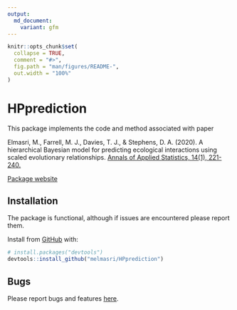 ```yaml
---
output:
  md_document:
    variant: gfm
---
```


```r
knitr::opts_chunk$set(
  collapse = TRUE,
  comment = "#>",
  fig.path = "man/figures/README-",
  out.width = "100%"
)
```

# HPprediction

This package implements the code and method associated with paper

Elmasri, M., Farrell, M. J., Davies, T. J., & Stephens, D. A. (2020). A hierarchical Bayesian model for predicting ecological interactions using scaled evolutionary relationships. [Annals of Applied Statistics, 14(1), 221-240.](https://projecteuclid.org/euclid.aoas/1587002672)

[Package website](https://melmasri.github.io/HPprediction/)

## Installation

The package  is functional, although if issues are encountered please report them.

Install from [GitHub](https://github.com/melmasri/HPprediction) with:

```r
# install.packages("devtools")
devtools::install_github("melmasri/HPprediction")
```
## Bugs

Please report bugs and features [here](https://github.com/melmasri/HPprediction/issues).

